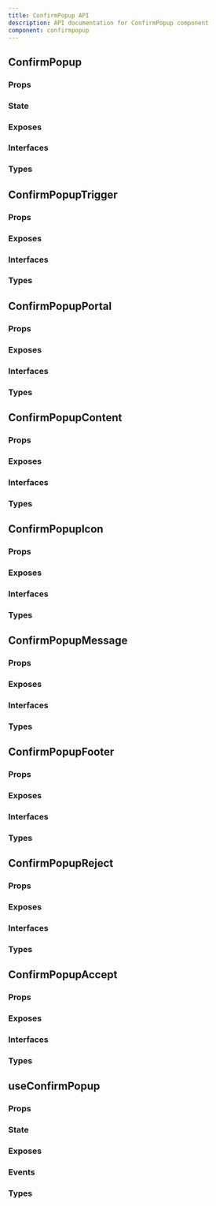 ```yaml
---
title: ConfirmPopup API
description: API documentation for ConfirmPopup component
component: confirmpopup
---
```


## ConfirmPopup

### Props

<DocTable name="ConfirmPopup" category="api" type="props" />

### State

<DocTable name="ConfirmPopup" category="api" type="state" />

### Exposes

<DocTable name="ConfirmPopup" category="api" type="exposes" />

### Interfaces

<DocTable name="ConfirmPopup" category="api" type="interfaces" />

### Types

<DocTable name="ConfirmPopup" category="api" type="types" />

## ConfirmPopupTrigger

### Props

<DocTable name="ConfirmPopupTrigger" category="api" type="props" />

### Exposes

<DocTable name="ConfirmPopupTrigger" category="api" type="exposes" />

### Interfaces

<DocTable name="ConfirmPopupTrigger" category="api" type="interfaces" />

### Types

<DocTable name="ConfirmPopupTrigger" category="api" type="types" />

## ConfirmPopupPortal

### Props

<DocTable name="ConfirmPopupPortal" category="api" type="props" />

### Exposes

<DocTable name="ConfirmPopupPortal" category="api" type="exposes" />

### Interfaces

<DocTable name="ConfirmPopupPortal" category="api" type="interfaces" />

### Types

<DocTable name="ConfirmPopupPortal" category="api" type="types" />

## ConfirmPopupContent

### Props

<DocTable name="ConfirmPopupContent" category="api" type="props" />

### Exposes

<DocTable name="ConfirmPopupContent" category="api" type="exposes" />

### Interfaces

<DocTable name="ConfirmPopupContent" category="api" type="interfaces" />

### Types

<DocTable name="ConfirmPopupContent" category="api" type="types" />

## ConfirmPopupIcon

### Props

<DocTable name="ConfirmPopupIcon" category="api" type="props" />

### Exposes

<DocTable name="ConfirmPopupIcon" category="api" type="exposes" />

### Interfaces

<DocTable name="ConfirmPopupIcon" category="api" type="interfaces" />

### Types

<DocTable name="ConfirmPopupIcon" category="api" type="types" />

## ConfirmPopupMessage

### Props

<DocTable name="ConfirmPopupMessage" category="api" type="props" />

### Exposes

<DocTable name="ConfirmPopupMessage" category="api" type="exposes" />

### Interfaces

<DocTable name="ConfirmPopupMessage" category="api" type="interfaces" />

### Types

<DocTable name="ConfirmPopupMessage" category="api" type="types" />

## ConfirmPopupFooter

### Props

<DocTable name="ConfirmPopupFooter" category="api" type="props" />

### Exposes

<DocTable name="ConfirmPopupFooter" category="api" type="exposes" />

### Interfaces

<DocTable name="ConfirmPopupFooter" category="api" type="interfaces" />

### Types

<DocTable name="ConfirmPopupFooter" category="api" type="types" />

## ConfirmPopupReject

### Props

<DocTable name="ConfirmPopupReject" category="api" type="props" />

### Exposes

<DocTable name="ConfirmPopupReject" category="api" type="exposes" />

### Interfaces

<DocTable name="ConfirmPopupReject" category="api" type="interfaces" />

### Types

<DocTable name="ConfirmPopupReject" category="api" type="types" />

## ConfirmPopupAccept

### Props

<DocTable name="ConfirmPopupAccept" category="api" type="props" />

### Exposes

<DocTable name="ConfirmPopupAccept" category="api" type="exposes" />

### Interfaces

<DocTable name="ConfirmPopupAccept" category="api" type="interfaces" />

### Types

<DocTable name="ConfirmPopupAccept" category="api" type="types" />

## useConfirmPopup

### Props

<DocTable name="useConfirmPopup" category="api" type="props" />

### State

<DocTable name="useConfirmPopup" category="api" type="state" />

### Exposes

<DocTable name="useConfirmPopup" category="api" type="exposes" />

### Events

<DocTable name="useConfirmPopup" category="api" type="events" />

### Types

<DocTable name="useConfirmPopup" category="api" type="types" />
